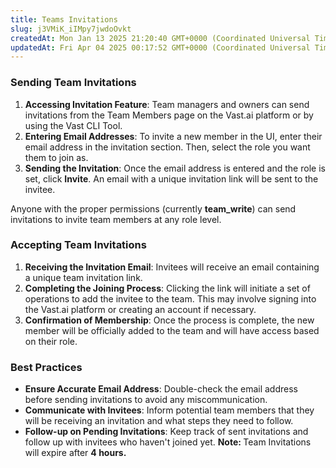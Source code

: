 ```yaml
---
title: Teams Invitations
slug: j3VMiK_iIMpy7jwdoOvkt
createdAt: Mon Jan 13 2025 21:20:40 GMT+0000 (Coordinated Universal Time)
updatedAt: Fri Apr 04 2025 00:17:52 GMT+0000 (Coordinated Universal Time)
---
```


### Sending Team Invitations

1. **Accessing Invitation Feature**: Team managers and owners can send invitations from the Team Members page on the Vast.ai platform or by using the Vast CLI Tool.
2. **Entering Email Addresses**: To invite a new member in the UI, enter their email address in the invitation section. Then, select the role you want them to join as.
3. **Sending the Invitation**: Once the email address is entered and the role is set, click **Invite**. An email with a unique invitation link will be sent to the invitee.

Anyone with the proper permissions (currently **team\_write**) can send invitations to invite team members at any role level.

### Accepting Team Invitations

1. **Receiving the Invitation Email**: Invitees will receive an email containing a unique team invitation link.&#x20;
2. **Completing the Joining Process**: Clicking the link will initiate a set of operations to add the invitee to the team. This may involve signing into the Vast.ai platform or creating an account if necessary.
3. **Confirmation of Membership**: Once the process is complete, the new member will be officially added to the team and will have access based on their role.

### Best Practices

- **Ensure Accurate Email Address**: Double-check the email address before sending invitations to avoid any miscommunication.
- **Communicate with Invitees**: Inform potential team members that they will be receiving an invitation and what steps they need to follow.
- **Follow-up on Pending Invitations**: Keep track of sent invitations and follow up with invitees who haven't joined yet. **Note:&#x20;**&#x54;eam Invitations will expire after **4 hours.**

